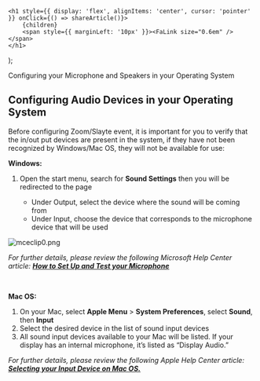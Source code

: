 

    <h1 style={{ display: 'flex', alignItems: 'center', cursor: 'pointer' }} onClick={() => shareArticle()}>
        {children} 
        <span style={{ marginLeft: '10px' }}><FaLink size="0.6em" /></span>
    </h1>
);

<ToastContainer />

<ClickableTitle>Configuring your Microphone and Speakers in your Operating System</ClickableTitle>




## Configuring Audio Devices in your Operating System


Before configuring Zoom/Slayte event, it is important for you to verify that the in/out put devices are present in the system, if they have not been recognized by Windows/Mac OS, they will not be available for use:


**Windows:**


1. Open the start menu, search for **Sound Settings** then you will be redirected to the page  

	* Under Output, select the device where the sound will be coming from
	* Under Input, choose the device that corresponds to the microphone device that will be used


![mceclip0.png](../../../resources/article-images/6463373477523-Configuring-your-Microphone-and-Speakers-in-your-Operating-System_1.png)


*For further details, please review the following Microsoft Help Center article: **[How to Set Up and Test your Microphone](https://support.microsoft.com/en-us/windows/how-to-set-up-and-test-microphones-in-windows-ba9a4aab-35d1-12ee-5835-cccac7ee87a4#ID0EDD=Windows_10)***


 


**Mac OS:**


1. On your Mac, select **Apple Menu** > **System Preferences**, select **Sound**, then **Input**
2. Select the desired device in the list of sound input devices
3. All sound input devices available to your Mac will be listed. If your display has an internal microphone, it’s listed as “Display Audio.”


*For further details, please review the following Apple Help Center article: **[Selecting your Input Device on Mac OS.](https://support.apple.com/guide/mac-help/change-the-sound-input-settings-mchlp2567/mac)***



